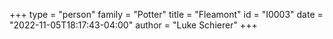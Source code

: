 +++
type = "person"
family = "Potter"
title = "Fleamont"
id = "I0003"
date = "2022-11-05T18:17:43-04:00"
author = "Luke Schierer"
+++
